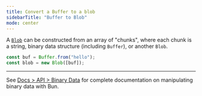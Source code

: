 ```yaml
---
title: Convert a Buffer to a blob
sidebarTitle: "Buffer to Blob"
mode: center
---
```


A [`Blob`](https://developer.mozilla.org/en-US/docs/Web/API/Blob) can be constructed from an array of "chunks", where each chunk is a string, binary data structure (including `Buffer`), or another `Blob`.

```ts
const buf = Buffer.from("hello");
const blob = new Blob([buf]);
```

---

See [Docs > API > Binary Data](https://bun.com/docs/api/binary-data#conversion) for complete documentation on manipulating binary data with Bun.
